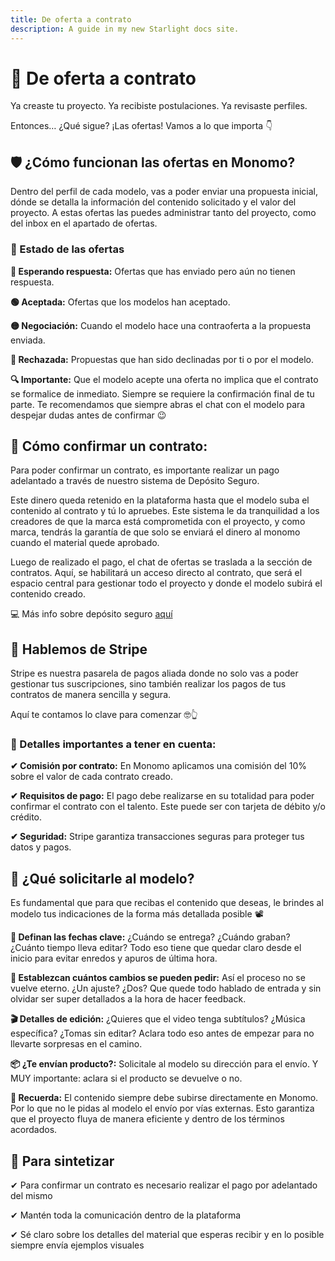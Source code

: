 ```yaml
---
title: De oferta a contrato
description: A guide in my new Starlight docs site.
---
```

# 📝 De oferta a contrato

Ya creaste tu proyecto. Ya recibiste postulaciones. Ya revisaste perfiles.

Entonces… ¿Qué sigue? ¡Las ofertas! Vamos a lo que importa 👇

## 🛡️ ¿Cómo funcionan las ofertas en Monomo?

Dentro del perfil de cada modelo, vas a poder enviar una propuesta inicial, dónde se detalla la información del contenido solicitado y el valor del proyecto. A estas ofertas las puedes administrar tanto del proyecto, como del inbox en el apartado de ofertas.

### 🚦 Estado de las ofertas

**🔵 Esperando respuesta:** Ofertas que has enviado pero aún no tienen respuesta.

**🟢 Aceptada:** Ofertas que los modelos han aceptado.

**🟡 Negociación:** Cuando el modelo hace una contraoferta a la propuesta enviada.

**🔴 Rechazada:** Propuestas que han sido declinadas por ti o por el modelo.

**🔍 Importante:** Que el modelo acepte una oferta no implica que el contrato se formalice de inmediato. Siempre se requiere la confirmación final de tu parte. Te recomendamos que siempre abras el chat con el modelo para despejar dudas antes de confirmar 😉

## 💬 Cómo confirmar un contrato:

Para poder confirmar un contrato, es importante realizar un pago adelantado a través de nuestro sistema de Depósito Seguro. 

Este dinero queda retenido en la plataforma hasta que el modelo suba el contenido al contrato y tú lo apruebes. Este sistema le da tranquilidad a los creadores de que la marca está comprometida con el proyecto, y como marca, tendrás la garantía de que solo se enviará el dinero al monomo cuando el material quede aprobado.

Luego de realizado el pago, el chat de ofertas se traslada a la sección de contratos. Aquí, se habilitará un acceso directo al contrato, que será el espacio central para gestionar todo el proyecto y donde el modelo subirá el contenido creado.

💻 Más info sobre depósito seguro [aquí](https://www.monomo.com.co/depositoseguro)

## 🔧 Hablemos de Stripe 

Stripe es nuestra pasarela de pagos aliada donde no solo vas a poder gestionar tus suscripciones, sino también realizar los pagos de tus contratos de manera sencilla y segura. 

Aquí te contamos lo clave para comenzar 🤓👆

### 🤝 Detalles importantes a tener en cuenta:

**✔ Comisión por contrato:** En Monomo aplicamos una comisión del 10% sobre el valor de cada contrato creado.

**✔ Requisitos de pago:** El pago debe realizarse en su totalidad para poder confirmar el contrato con el talento. Este puede ser con tarjeta de débito y/o crédito.

**✔ Seguridad:** Stripe garantiza transacciones seguras para proteger tus datos y pagos.

## 📸 ¿Qué solicitarle al modelo?

Es fundamental que para que recibas el contenido que deseas, le brindes al modelo tus indicaciones de la forma más detallada posible 📽

**📅 Definan las fechas clave:** ¿Cuándo se entrega? ¿Cuándo graban? ¿Cuánto tiempo lleva editar?  Todo eso tiene que quedar claro desde el inicio para evitar enredos y apuros de última hora.

**🔧 Establezcan cuántos cambios se pueden pedir:** Así el proceso no se vuelve eterno. ¿Un ajuste? ¿Dos? Que quede todo hablado de entrada y sin olvidar ser super detallados a la hora de hacer feedback.

**🎬 Detalles de edición:** ¿Quieres que el video tenga subtítulos? ¿Música específica? ¿Tomas sin editar? Aclara todo eso antes de empezar para no llevarte sorpresas en el camino.

**📦 ¿Te envían producto?:** Solicitale al modelo su dirección para el envío. Y MUY importante: aclara si el producto se devuelve o no.

**🚩 Recuerda:** El contenido siempre debe subirse directamente en Monomo. Por lo que no le pidas al modelo el envío por vías externas. Esto garantiza que el proyecto fluya de manera eficiente y dentro de los términos acordados.

## 🧵 Para sintetizar

✔ Para confirmar un contrato es necesario realizar el pago por adelantado del mismo

✔ Mantén toda la comunicación dentro de la plataforma

✔ Sé claro sobre los detalles del material que esperas recibir y en lo posible siempre envía ejemplos visuales
